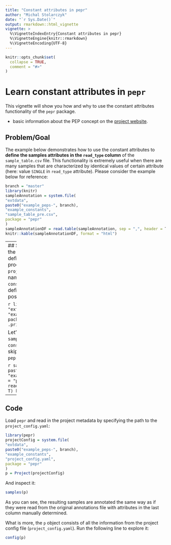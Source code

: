 ```yaml
---
title: "Constant attributes in pepr"
author: "Michal Stolarczyk"
date: "`r Sys.Date()`"
output: rmarkdown::html_vignette
vignette: >
  %\VignetteIndexEntry{Constant attributes in pepr}
  %\VignetteEngine{knitr::rmarkdown}
  %\VignetteEncoding{UTF-8}
---
```


```r
knitr::opts_chunk$set(
  collapse = TRUE,
  comment = "#>"
)
```

# Learn constant attributes in `pepr`

This vignette will show you how and why to use the constant attributes functionality of the `pepr` package. 

 - basic information about the PEP concept on the [project website](https://pepkit.github.io/).

## Problem/Goal
The example below demonstrates how to use the constant attributes to **define the samples attributes in the `read_type` column** of the `sample_table.csv` file. This functionality is extremely useful when there are many samples that are characterized by identical values of certain attribute (here: value `SINGLE` in `read_type` attribute). Please consider the example below for reference:

```r
branch = "master"
library(knitr)
sampleAnnotation = system.file(
"extdata",
paste0("example_peps-", branch),
"example_constants",
"sample_table_pre.csv",
package = "pepr"
)
sampleAnnotationDF = read.table(sampleAnnotation, sep = ",", header = T)
knitr::kable(sampleAnnotationDF, format = "html") 
```

----
## Solution
As the name suggests the attributes in the specified attributes (here: `read_type`) can be defined as constant ones. The way how this process is carried out is indicated explicitly in the `project_config.yaml` file (presented below). The name of the column is determined in the `constant_attributes` key-value pair. Note that definition of more than one constant attribute is possible.


```r
library(pepr)
projectConfig = system.file(
"extdata",
paste0("example_peps-", branch),
"example_constants",
"project_config.yaml",
package = "pepr"
)
.printNestedList(yaml::read_yaml(projectConfig))
```


Let's introduce a few modifications to the original `sample_table.csv` file to use the `constant_attributes` section of the config. Simply skip the attributes that are set constant and let the `pepr` do the work for you.

```r
sampleAnnotation = system.file(
  "extdata",
  paste0("example_peps-", branch),
  "example_constants",
  "sample_table.csv",
  package = "pepr"
  )
  sampleAnnotationDF = read.table(sampleAnnotation, sep = ",", header = T)
  kable(sampleAnnotationDF, format = "html") 
```

----
## Code
Load `pepr` and read in the project metadata by specifying the path to the `project_config.yaml`:

```r
library(pepr)
projectConfig = system.file(
"extdata",
paste0("example_peps-", branch),
"example_constants",
"project_config.yaml",
package = "pepr"
)
p = Project(projectConfig)
```

And inspect it:

```r
samples(p)
```

As you can see, the resulting samples are annotated the same way as if they were read from the original annotations file with attributes in the last column manually determined.

What is more, the `p` object consists of all the information from the project config file (`project_config.yaml`). Run the following line to explore it:

```r
config(p)
```

